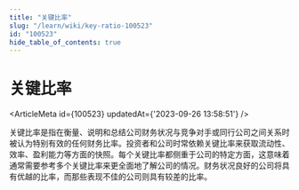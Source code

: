 ```yaml
---
title: "关键比率"
slug: "/learn/wiki/key-ratio-100523"
id: "100523"
hide_table_of_contents: true
---
```



# 关键比率

<ArticleMeta id={100523} updatedAt={'2023-09-26 13:58:51'} />
<div className='border-solid border-b border-t-0 my-4 border-[var(--ifm-color-gray-300)]' />

关键比率是指在衡量、说明和总结公司财务状况与竞争对手或同行公司之间关系时被认为特别有效的任何财务比率。投资者和公司时常依赖关键比率来获取流动性、效率、盈利能力等方面的快照。每个关键比率都侧重于公司的特定方面，这意味着通常需要参考多个关键比率来更全面地了解公司的情况。财务状况良好的公司将具有优越的比率，而那些表现不佳的公司则具有较差的比率。
